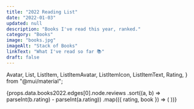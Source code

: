 ```yaml
---
title: "2022 Reading List"
date: "2022-01-03"
updated: null
description: "Books I've read this year, ranked."
category: "Books"
image: "books.jpg"
imageAlt: "Stack of Books"
linkText: "What I've read so far 📚"
draft: false
---
```


  Avatar,
  List,
  ListItem,
  ListItemAvatar,
  ListItemIcon,
  ListItemText,
  Rating,
} from "@mui/material";

<List dense>
  {props.data.books2022.edges[0].node.reviews
    .sort((a, b) => parseInt(b.rating) - parseInt(a.rating))
    .map(({ rating, book }) => (
      <ListItem
        button
        component="a"
        href={book.link}
        target="_blank"
        rel="noopener"
        key={book.id}
      >
        <ListItemAvatar>
          <Avatar
            style={{ height: "auto" }}
            variant="rounded"
            alt={book.title}
            src={book.image_url}
          />
        </ListItemAvatar>
        <ListItemText primary={book.title} secondary={book.authors[0].name} />
        <Rating name="read-only" value={rating} readOnly />
      </ListItem>
    ))}
</List>
